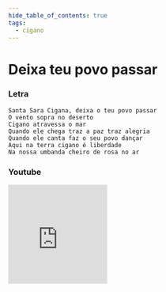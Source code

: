 ```yaml
---
hide_table_of_contents: true
tags:
  - cigano
---
```


# Deixa teu povo passar

### Letra

```text
Santa Sara Cigana, deixa o teu povo passar
O vento sopra no deserto
Cigano atravessa o mar
Quando ele chega traz a paz traz alegria
Quando ele canta faz o seu povo dançar
Aqui na terra cigano é liberdade
Na nossa umbanda cheiro de rosa no ar
```

### Youtube

<iframe
  width="200"
  height="200"
  src="https://www.youtube.com/embed/odnlyocwDVw"
  title="YouTube video player"
  frameborder="0"
  allow="accelerometer; autoplay; clipboard-write; encrypted-media; gyroscope; picture-in-picture; web-share"
  referrerpolicy="strict-origin-when-cross-origin"
  allowfullscreen
></iframe>
